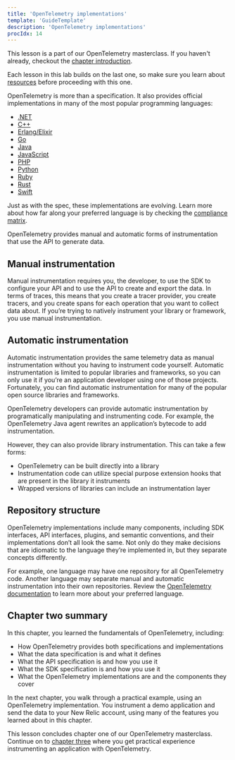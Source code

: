 ```yaml
---
title: 'OpenTelemetry implementations'
template: 'GuideTemplate'
description: 'OpenTelemetry implementations'
procIdx: 14
---
```


<Callout variant="course">

This lesson is a part of our OpenTelemetry masterclass. If you haven't already, checkout the [chapter introduction](/opentelemetry-masterclass/fundamentals).

Each lesson in this lab builds on the last one, so make sure you learn about [resources](/opentelemetry-masterclass/fundamentals/resources) before proceeding with this one.

</Callout>

OpenTelemetry is more than a specification. It also provides official implementations in many of the most popular programming languages:

- [.NET](https://github.com/open-telemetry/opentelemetry-dotnet)
- [C++](https://github.com/open-telemetry/opentelemetry-cpp)
- [Erlang/Elixir](https://github.com/open-telemetry/opentelemetry-erlang)
- [Go](https://github.com/open-telemetry/opentelemetry-go)
- [Java](https://github.com/open-telemetry/opentelemetry-java)
- [JavaScript](https://github.com/open-telemetry/opentelemetry-js)
- [PHP](https://github.com/open-telemetry/opentelemetry-php)
- [Python](https://github.com/open-telemetry/opentelemetry-python)
- [Ruby](https://github.com/open-telemetry/opentelemetry-ruby)
- [Rust](https://github.com/open-telemetry/opentelemetry-rust)
- [Swift](https://github.com/open-telemetry/opentelemetry-swift)

Just as with the spec, these implementations are evolving. Learn more about how far along your preferred language is by checking the [compliance matrix](https://github.com/open-telemetry/opentelemetry-specification/blob/main/spec-compliance-matrix.md).

OpenTelemetry provides manual and automatic forms of instrumentation that use the API to generate data.

## Manual instrumentation

Manual instrumentation requires you, the developer, to use the SDK to configure your API and to use the API to create and export the data. In terms of traces, this means that you create a tracer provider, you create tracers, and you create spans for each operation that you want to collect data about. If you’re trying to natively instrument your library or framework, you use manual instrumentation.

## Automatic instrumentation

Automatic instrumentation provides the same telemetry data as manual instrumentation without you having to instrument code yourself. Automatic instrumentation is limited to popular libraries and frameworks, so you can only use it if you’re an application developer using one of those projects. Fortunately, you can find automatic instrumentation for many of the popular open source libraries and frameworks.

<Callout variant="tip" title="Technical detail">

OpenTelemetry developers can provide automatic instrumentation by programatically manipulating and instrumenting code. For example, the OpenTelemetry Java agent rewrites an application’s bytecode to add instrumentation.

However, they can also provide library instrumentation. This can take a few forms:

- OpenTelemetry can be built directly into a library
- Instrumentation code can utilize special purpose extension hooks that are present in the library it instruments
- Wrapped versions of libraries can include an instrumentation layer

</Callout>

## Repository structure

OpenTelemetry implementations include many components, including SDK interfaces, API interfaces, plugins, and semantic conventions, and their implementations don’t all look the same. Not only do they make decisions that are idiomatic to the language they’re implemented in, but they separate concepts differently.

For example, one language may have one repository for all OpenTelemetry code. Another language may separate manual and automatic instrumentation into their own repositories. Review the [OpenTelemetry documentation](https://opentelemetry.io/docs/instrumentation/) to learn more about your preferred language.

## Chapter two summary

In this chapter, you learned the fundamentals of OpenTelemetry, including:

- How OpenTelemetry provides both specifications and implementations
- What the data specification is and what it defines
- What the API specification is and how you use it
- What the SDK specification is and how you use it
- What the OpenTelemetry implementations are and the components they cover

In the next chapter, you walk through a practical example, using an OpenTelemetry implementation. You instrument a demo application and send the data to your New Relic account, using many of the features you learned about in this chapter.

<Callout variant="course">

This lesson concludes chapter one of our OpenTelemetry masterclass. Continue on to [chapter three](/opentelemetry-masterclass/hands-on) where you get practical experience instrumenting an application with OpenTelemetry.

</Callout>
